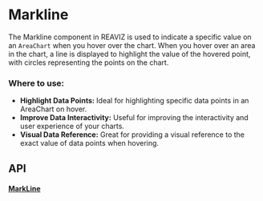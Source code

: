 
# Markline
The Markline component in REAVIZ is used to indicate a specific value on an `AreaChart` when you hover over the chart. 
When you hover over an area in the chart, a line is displayed to highlight the value of the hovered point, with circles representing the points on the chart.

### Where to use:

- **Highlight Data Points:** Ideal for highlighting specific data points in an AreaChart on hover.
- **Improve Data Interactivity:** Useful for improving the interactivity and user experience of your charts.
- **Visual Data Reference:** Great for providing a visual reference to the exact value of data points when hovering.

## API

#### [MarkLine](https://github.com/reaviz/reaviz/blob/master/src/common/MarkLine/MarkLine.tsx)
<PropsTable name="MarkLine" />
